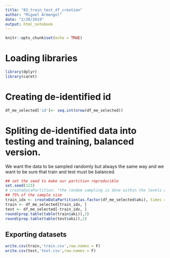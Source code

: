 ```yaml
---
title: "03_train_test_df_creation"
author: "Miguel Armengol"
date: "2/20/2019"
output: html_notebook
---
```


```r
knitr::opts_chunk$set(echo = TRUE)
```

# Loading libraries

```r
library(dplyr)
library(caret)
```

# Creating de-identified id

```r
df_me_selected['id']<- seq.int(nrow(df_me_selected))
```

# Spliting de-identified data into testing and training, balanced version.

We want the data to be sampled randomly but always the same way and we want to be sure that train and test must be balanced.

```r
## set the seed to make our partition reproducible
set.seed(123)
# createDataPartition: "the random sampling is done within the levels of y when y is a factor in an attempt to balance the class distributions within the splits."
## 75% of the sample size
train_idx <- createDataPartition(as.factor(df_me_selected$aki), times = 1, p = 0.75, list=F)
train <- df_me_selected[train_idx, ]
test <- df_me_selected[-train_idx, ]
round(prop.table(table(train$aki)),2)
round(prop.table(table(test$aki)),2)
```

## Exporting datasets

```r
write.csv(train,'train.csv',row.names = F)
write.csv(test,'test.csv',row.names = F)
```


